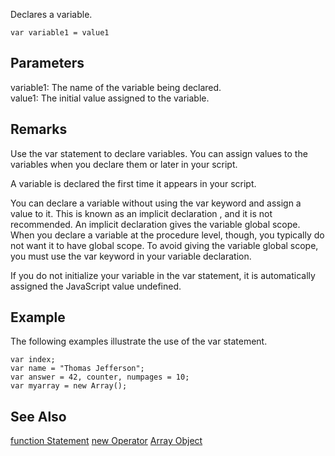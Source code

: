Declares a variable.

 var variable1 = value1
==Parameters==
; variable1: The name of the variable being declared.
; value1: The initial value assigned to the variable.

==Remarks==
Use the var statement to declare variables. You can assign values to the variables when you declare them or later in your script.

A variable is declared the first time it appears in your script.

You can declare a variable without using the var keyword and assign a value to it. This is known as an implicit declaration , and it is not recommended. An implicit declaration gives the variable global scope. When you declare a variable at the procedure level, though, you typically do not want it to have global scope. To avoid giving the variable global scope, you must use the var keyword in your variable declaration.

If you do not initialize your variable in the var statement, it is automatically assigned the JavaScript value undefined.


==Example==
The following examples illustrate the use of the var statement.

 var index;
 var name = "Thomas Jefferson";
 var answer = 42, counter, numpages = 10;
 var myarray = new Array();

==See Also==

              

              

              

              
[[javascript/statements/function|function Statement]]
[[javascript/operators/new|new Operator]]
[[javascript/Array|Array Object]]

